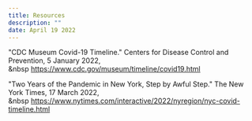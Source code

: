 ```yaml
---
title: Resources
description: ""
date: April 19 2022
---
```


"CDC Museum Covid-19 Timeline." Centers for Disease Control and Prevention, 5 January 2022,
<br>
&nbsp https://www.cdc.gov/museum/timeline/covid19.html
    
"Two Years of the Pandemic in New York, Step by Awful Step." The New York Times, 17 March 2022,
<br>
&nbsp https://www.nytimes.com/interactive/2022/nyregion/nyc-covid-timeline.html
